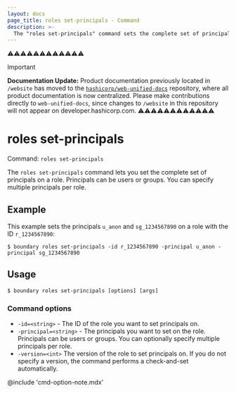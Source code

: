 ```yaml
---
layout: docs
page_title: roles set-principals - Command
description: >-
  The "roles set-principals" command sets the complete set of principals on an existing role resource. Principals can be users or groups.
---
```


⚠️⚠️⚠️⚠️⚠️⚠️⚠️⚠️⚠️⚠️⚠️⚠️
> [!IMPORTANT]  
> **Documentation Update:** Product documentation previously located in `/website` has moved to the [`hashicorp/web-unified-docs`](https://github.com/hashicorp/web-unified-docs) repository, where all product documentation is now centralized. Please make contributions directly to `web-unified-docs`, since changes to `/website` in this repository will not appear on developer.hashicorp.com.
⚠️⚠️⚠️⚠️⚠️⚠️⚠️⚠️⚠️⚠️⚠️⚠️

# roles set-principals

Command: `roles set-principals`

The `roles set-principals` command lets you set the complete set of principals on a role.
Principals can be users or groups.
You can specify multiple principals per role.

## Example

This example sets the principals `u_anon` and `sg_1234567890` on a role with the ID `r_1234567890`:

```shell-session
$ boundary roles set-principals -id r_1234567890 -principal u_anon -principal sg_1234567890
```

## Usage

<CodeBlockConfig hideClipboard>

```shell-session
$ boundary roles set-principals [options] [args]
```

</CodeBlockConfig>

### Command options

- `-id=<string>` - The ID of the role you want to set principals on.
- `-principal=<string>` - The principals you want to set on the role.
Principals can be users or groups.
You can optionally specify multiple principals per role.
- `-version=<int>` The version of the role to set principals on.
If you do not specify a version, the command performs a check-and-set automatically.

@include 'cmd-option-note.mdx'